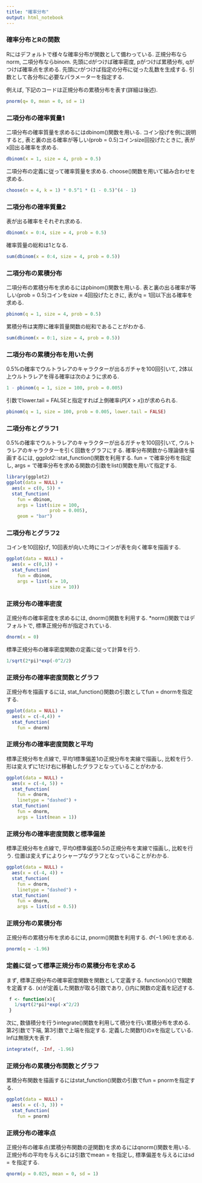 ```yaml
---
title: "確率分布"
output: html_notebook
---
```


### 確率分布とRの関数

Rにはデフォルトで様々な確率分布が関数として備わっている.
正規分布ならnorm, 二項分布ならbinom.
先頭にdがつけば確率密度, pがつけば累積分布, qがつけば確率点を求める.
先頭にrがつけば指定の分布に従った乱数を生成する.
引数として各分布に必要なパラメーターを指定する.

例えば, 下記のコードは正規分布の累積分布を表す(詳細は後述).

```r
pnorm(q= 0, mean = 0, sd = 1)
```

### 二項分布の確率質量1

二項分布の確率質量を求めるにはdbinom()関数を用いる.
コイン投げを例に説明すると, 表と裏の出る確率が等しい(prob = 0.5)コインsize回投げたときに, 表がx回出る確率を求める.

```r
dbinom(x = 1, size = 4, prob = 0.5)
```

二項分布の定義に従って確率質量を求める.
choose()関数を用いて組み合わせを求める.

```r
choose(n = 4, k = 1) * 0.5^1 * (1 - 0.5)^(4 - 1)
```

### 二項分布の確率質量2

表が出る確率をそれぞれ求める.

```r
dbinom(x = 0:4, size = 4, prob = 0.5)
```

確率質量の総和は1となる.

```r
sum(dbinom(x = 0:4, size = 4, prob = 0.5))
```


### 二項分布の累積分布

二項分布の累積分布を求めるにはpbinom()関数を用いる.
表と裏の出る確率が等しい(prob = 0.5)コインをsize = 4回投げたときに, 表がq = 1回以下出る確率を求める.

```r
pbinom(q = 1, size = 4, prob = 0.5)
```

累積分布は実際に確率質量関数の総和であることがわかる.

```r
sum(dbinom(x = 0:1, size = 4, prob = 0.5))
```

### 二項分布の累積分布を用いた例

0.5%の確率でウルトラレアのキャラクターが出るガチャを100回引いて, 2体以上ウルトラレアを得る確率は次のように求める.

```r
1 - pbinom(q = 1, size = 100, prob = 0.005)
```

引数でlower.tail = FALSEと指定すれば上側確率($P[X > x]$)が求められる.

```r
pbinom(q = 1, size = 100, prob = 0.005, lower.tail = FALSE)
```

### 二項分布とグラフ1

0.5%の確率でウルトラレアのキャラクターが出るガチャを100回引いて, ウルトラレアのキャラクターを引く回数をグラフにする.
確率分布関数から理論値を描画するには, ggplot2::stat_function()関数を利用する.
fun = で確率分布を指定し, args = で確率分布を求める関数の引数をlist()関数を用いて指定する.


```r
library(ggplot2)
ggplot(data = NULL) +
  aes(x = c(0, 5)) +
  stat_function(
    fun = dbinom,
    args = list(size = 100,
                prob = 0.005),
    geom = "bar")
```

### 二項分布とグラフ2

コインを10回投げ, 10回表が向いた時にコインが表を向く確率を描画する.

```r
ggplot(data = NULL) +
  aes(x = c(0,1)) +
  stat_function(
    fun = dbinom,
    args = list(x = 10, 
                size = 10))
```

### 正規分布の確率密度

正規分布の確率密度を求めるには, dnorm()関数を利用する.
*norm()関数ではデフォルトで, 標準正規分布が指定されている.

```r
dnorm(x = 0)
```

標準正規分布の確率密度関数の定義に従って計算を行う.

```r
1/sqrt(2*pi)*exp(-0^2/2)
```

### 正規分布の確率密度関数とグラフ

正規分布を描画するには, stat_function()関数の引数としてfun = dnormを指定する.

```r
ggplot(data = NULL) +
  aes(x = c(-4,4)) +
  stat_function(
    fun = dnorm)
```

### 正規分布の確率密度関数と平均

標準正規分布を点線で, 平均1標準偏差1の正規分布を実線で描画し, 比較を行う.
形は変えずに1だけ右に移動したグラフとなっていることがわかる.

```r
ggplot(data = NULL) +
  aes(x = c(-4, 5)) +
  stat_function(
    fun = dnorm, 
    linetype = "dashed") +
  stat_function(
    fun = dnorm, 
    args = list(mean = 1))
```

### 正規分布の確率密度関数と標準偏差

標準正規分布を点線で, 平均0標準偏差0.5の正規分布を実線で描画し, 比較を行う.
位置は変えずによりシャープなグラフとなっていることがわかる.

```r
ggplot(data = NULL) +
  aes(x = c(-4, 4)) +
  stat_function(
    fun = dnorm, 
    linetype = "dashed") +
  stat_function(
    fun = dnorm, 
    args = list(sd = 0.5))
```

### 正規分布の累積分布

正規分布の累積分布を求めるには, pnorm()関数を利用する.
$\Phi(-1.96)$を求める.

```r
pnorm(q = -1.96)
```

### 定義に従って標準正規分布の累積分布を求める

まず, 標準正規分布の確率密度関数を関数として定義する.
function(x){}で関数を定義する.
(x)が定義した関数が取る引数であり, {}内に関数の定義を記述する.

```r
 f <- function(x){
   1/sqrt(2*pi)*exp(-x^2/2)
 } 
```

次に, 数値積分を行うintegrate()関数を利用して積分を行い累積分布を求める.
第2引数で下端, 第3引数で上端を指定する.
定義した関数f()のxを指定している.
Infは無限大を表す.

```r
integrate(f, -Inf, -1.96)
```

### 正規分布の累積分布関数とグラフ

累積分布関数を描画するにはstat_function()関数の引数でfun = pnormを指定する.

```r
ggplot(data = NULL) +
  aes(x = c(-3, 3)) +
  stat_function(
    fun = pnorm)
```

### 正規分布の確率点

正規分布の確率点(累積分布関数の逆関数)を求めるにはqnorm()関数を用いる.
正規分布の平均を与えるには引数でmean = を指定し, 標準偏差を与えるにはsd = を指定する.

```r
qnorm(p = 0.025, mean = 0, sd = 1)
```

